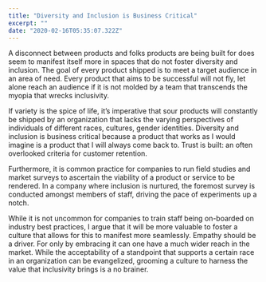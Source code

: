 ```yaml
---
title: "Diversity and Inclusion is Business Critical"
excerpt: ""
date: "2020-02-16T05:35:07.322Z"
---
```


A disconnect between products and folks products are being built for does seem to manifest itself more in spaces that do not foster diversity and inclusion. The goal of every product shipped is to meet a target audience in an area of need. Every product that aims to be successful will not fly, let alone reach an audience if it is not molded by a team that transcends the myopia that wrecks inclusivity. 

If variety is the spice of life, it’s imperative that sour products will constantly be shipped by an organization that lacks the varying perspectives of individuals of different races, cultures, gender identities. Diversity and inclusion is business critical because a product that works as I would imagine is a product that I will always come back to. Trust is built: an often overlooked criteria for customer retention.

Furthermore, it is common practice for companies to run field studies and market surveys to ascertain the viability of a product or service to be rendered. In a company where inclusion is nurtured, the foremost survey is conducted amongst members of staff, driving the pace of experiments up a notch.

While it is not uncommon for companies to train staff being on-boarded on industry best practices, I argue that it will be more valuable to foster a culture that allows for this to manifest more seamlessly. Empathy should be a driver. For only by embracing it can one have a much wider reach in the market. While the acceptability of a standpoint that supports a certain race in an organization can be evangelized, grooming a culture to harness the value that inclusivity brings is a no brainer.
